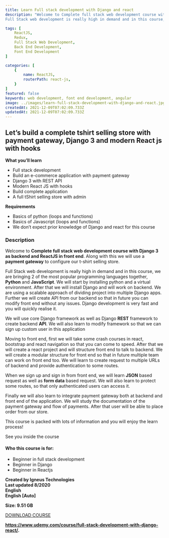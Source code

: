 ```yaml
---
title: Learn Full stack development with Django and react
description: "Welcome to Complete full stack web development course with Django 3 as backend and ReactJS in front end. Along with this we will use a payment gateway to configure our t-shirt selling store.
Full Stack web development is really high in demand and in this course, we are bringing 2 of the most popular programming languages together, Python and JavaScript. We will start by installing python and a virtual environment. After that we will install Django and will work on backend. We are using a scalable approach of dividing project into multiple Django apps. Further we will create API from our backend so that in future you can modify front end without any issues. Django development is very fast and you will quickly realise it"

tags: [
	ReactJS,
	Redux,
    Full Stack Web Development,
    Back End Development,
	Font End Development
]

categories: [
    {
        name: ReactJS,
        routerPath: react-js,
    }
]
featured: false
keywords: web development, font end development, angular
image: ../images/learn-full-stack-development-with-django-and-react.jpg
createdAt: 2021-12-09T07:02:09.733Z
updatedAt: 2021-12-09T07:02:09.733Z
---
```


## **Let’s build a complete tshirt selling store with payment gateway, Django 3 and modern React js with hooks**

**What you’ll learn**

-   Full stack development
-   Build an e-commerce application with payment gateway
-   Django 3 with REST API
-   Modern React JS with hooks
-   Build complete application
-   A full tShirt selling store with admin

**Requirements**

-   Basics of python (loops and functions)
-   Basics of Javascript (loops and functions)
-   We don’t expect prior knowledge of Django and react for this course

### **Description**

Welcome to **Complete full stack web development course with Django 3 as backend and ReactJS in front end**. Along with this we will use a **payment gateway** to configure our t-shirt selling store.

Full Stack web development is really high in demand and in this course, we are bringing 2 of the most popular programming languages together, **Python** and **JavaScript**. We will start by installing python and a virtual environment. After that we will install Django and will work on backend. We are using a scalable approach of dividing project into multiple Django apps. Further we will create API from our backend so that in future you can modify front end without any issues. Django development is very fast and you will quickly realise it.

We will use core Django framework as well as Django **REST** framework to create backend **API**. We will also learn to modify framework so that we can sign up custom user in this application

Moving to front end, first we will take some crash courses in react, bootstrap and react navigation so that you can come to speed. After that we will create a react project and will structure front end to talk to backend. We will create a modular structure for front end so that in future multiple team can work on front end too. We will learn to create request to multiple URLs of backend and provide authentication to some routes.

When we sign up and sign in from front end, we will learn **JSON** based request as well as **form data** based request. We will also learn to protect some routes, so that only authenticated users can access it.

Finally we will also learn to integrate payment gateway both at backend and front end of the application. We will study the documentation of the payment gateway and flow of payments. After that user will be able to place order from our store.

This course is packed with lots of information and you will enjoy the learn process!

See you inside the course

#### **Who this course is for:**

-   Beginner in full stack development
-   Beginner in Django
-   Beginner in Reactjs

**Created by Igneus Technologies**  
**Last updated 8/2020**  
**English**  
**English \[Auto\]**

**Size: 9.51 GB**

[DOWNLOAD COURSE](https://gigacourse.com/wp-content/uploads/2021/08/GigaCourse.Com-Udemy%20-%20Learn%20Full%20stack%20development%20with%20Django%20and%20react.torrent)

**https://www.udemy.com/course/full-stack-development-with-django-react/.**
